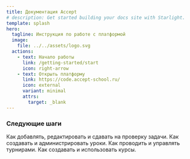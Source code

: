 ```yaml
---
title: Документация Accept
# description: Get started building your docs site with Starlight.
template: splash
hero:
  tagline: Инструкция по работе с платформой
  image:
    file: ../../assets/logo.svg
  actions:
    - text: Начало работы
      link: /getting-started/start
      icon: right-arrow
    - text: Открыть платформу
      link: https://code.accept-school.ru/
      icon: external
      variant: minimal
      attrs:
        target: _blank
---
```



### Следующие шаги

<div class="mainPage">
<CardGrid stagger>
    <Card title="Задачи" icon="pencil">
        <LinkButton
            href="/references/tasks/overview"
            variant="minimal"
            icon="right-arrow"
            iconPlacement="end"
        >
            Как добавлять, редактировать и сдавать на проверку задачи.
        </LinkButton>
    </Card>
    <Card title="Уроки" icon="seti:notebook">
        <LinkButton
            href="/references/assignments/overview"
            variant="minimal"
            icon="right-arrow"
            iconPlacement="end"
        >
            Как создавать и администрировать уроки.
        </LinkButton>
    </Card>
    <Card title="Турниры" icon="laptop">
        <LinkButton
            href="/references/tournaments/overview"
            variant="minimal"
            icon="right-arrow"
            iconPlacement="end"
        >
            Как проводить и управлять турнирами.
        </LinkButton>
    </Card>
    <Card title="Курсы" icon="open-book">
        <LinkButton
            href="/references/courses/overview"
            variant="minimal"
            icon="right-arrow"
            iconPlacement="end"
        >
            Как создавать и использовать курсы.
        </LinkButton>
    </Card>
</CardGrid>
</div>